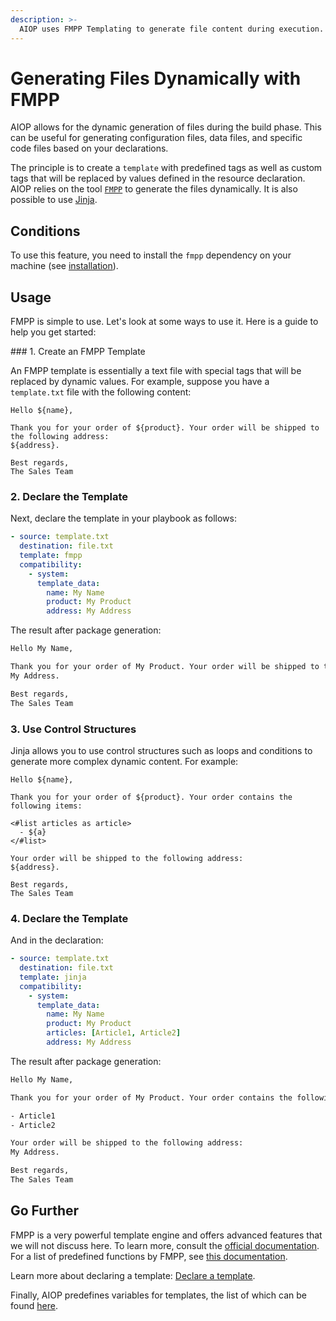 ```yaml
---
description: >-
  AIOP uses FMPP Templating to generate file content during execution.
---
```



# Generating Files Dynamically with FMPP

AIOP allows for the dynamic generation of files during the build phase. This can be useful for generating configuration files, data files, and specific code files based on your declarations.

The principle is to create a `template` with predefined tags as well as custom tags that will be replaced by values defined in the resource declaration. AIOP relies on the tool [`FMPP`](/docs/vocabulary#fmpp) to generate the files dynamically. It is also possible to use [Jinja](/docs/integrations/templating/jinja).

## Conditions

To use this feature, you need to install the `fmpp` dependency on your machine (see [installation](#installation)).

## Usage

FMPP is simple to use. Let's look at some ways to use it. Here is a guide to help you get started:

<Steps>
### 1. Create an FMPP Template

An FMPP template is essentially a text file with special tags that will be replaced by dynamic values. For example, suppose you have a `template.txt` file with the following content:

```jinja  filename="template.txt"
Hello ${name},

Thank you for your order of ${product}. Your order will be shipped to the following address:
${address}.

Best regards,
The Sales Team
```

### 2. Declare the Template

Next, declare the template in your playbook as follows:

```yaml
- source: template.txt
  destination: file.txt
  template: fmpp
  compatibility:
    - system:
      template_data:
        name: My Name
        product: My Product
        address: My Address
```

The result after package generation:

```txt  filename="file.txt"
Hello My Name,

Thank you for your order of My Product. Your order will be shipped to the following address:
My Address.

Best regards,
The Sales Team
```

### 3. Use Control Structures

Jinja allows you to use control structures such as loops and conditions to generate more complex dynamic content. For example:

```jinja filename="template.txt"
Hello ${name},

Thank you for your order of ${product}. Your order contains the following items:

<#list articles as article>
  - ${a}
</#list>

Your order will be shipped to the following address:
${address}.

Best regards,
The Sales Team
```

### 4. Declare the Template

And in the declaration:

```yaml
- source: template.txt
  destination: file.txt
  template: jinja
  compatibility:
    - system:
      template_data:
        name: My Name
        product: My Product
        articles: [Article1, Article2]
        address: My Address
```

The result after package generation:

```txt filename="file.txt"
Hello My Name,

Thank you for your order of My Product. Your order contains the following items:

- Article1
- Article2

Your order will be shipped to the following address:
My Address.

Best regards,
The Sales Team
```

</Steps>

## Go Further

FMPP is a very powerful template engine and offers advanced features that we will not discuss here. To learn more, consult the [official documentation](https://fmpp.sourceforge.net/index.html). For a list of predefined functions by FMPP, see [this documentation](https://freemarker.apache.org/docs/ref_builtins.html).

Learn more about declaring a template: [Declare a template](/docs/declarations/cookbook/generate_file).

Finally, AIOP predefines variables for templates, the list of which can be found [here](/docs/integrations/templating/predefined_variables).
